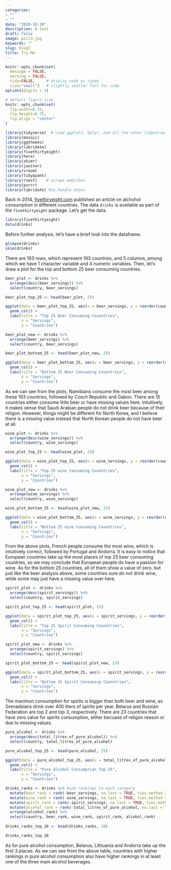 ```yaml
---
categories:
- ""
- ""
date: "2020-10-20"
description: A test
draft: false
image: pic13.jpg
keywords: ""
slug: blog7
title: Try Me
---
```


```r
knitr::opts_chunk$set(
  message = FALSE, 
  warning = FALSE, 
  tidy=FALSE,     # display code as typed
  size="small")   # slightly smaller font for code
options(digits = 3)

# default figure size
knitr::opts_chunk$set(
  fig.width=6.75, 
  fig.height=6.75,
  fig.align = "center"
)
```

```r
library(tidyverse)  # Load ggplot2, dplyr, and all the other tidyverse packages
library(mosaic)
library(ggthemes)
library(lubridate)
library(fivethirtyeight)
library(here)
library(skimr)
library(janitor)
library(vroom)
library(tidyquant)
library(rvest)    # scrape websites
library(purrr)  
library(lubridate) #to handle dates
```

Back in 2014, [fivethiryeight.com](https://fivethirtyeight.com/features/dear-mona-followup-where-do-people-drink-the-most-beer-wine-and-spirits/) published an article on alchohol consumption in different countries. The data `drinks` is available as part of the `fivethirtyeight` package. Let's get the data.

```r
library(fivethirtyeight)
data(drinks)
```

Before further analysis, let's have a brief look into the dataframe.

```r
glimpse(drinks)
skim(drinks)
```

There are 193 rows, which represent 193 countries, and 5 columns, among which we have 1 character variable and 4 numeric variables. Then, let's draw a plot for the top and bottom 25 beer consuming countries. 

```r
beer_plot <- drinks %>%
  arrange(desc(beer_servings)) %>%
  select(country, beer_servings)

beer_plot_top_25 <- head(beer_plot, 25)

ggplot(data = beer_plot_top_25, aes(x = beer_servings, y = reorder(country, beer_servings))) + 
  geom_col() + 
  labs(title = "Top 25 Beer Consuming Counntries", 
       x = "Servings",
       y = "Countries")
```

```r
beer_plot_new <- drinks %>%
  arrange(beer_servings) %>%
  select(country, beer_servings)

beer_plot_bottom_25 <- head(beer_plot_new, 25)

ggplot(data = beer_plot_bottom_25, aes(x = beer_servings, y = reorder(country, beer_servings))) + 
  geom_col() + 
  labs(title = "Bottom 25 Beer Consuming Counntries", 
       x = "Servings",
       y = "Countries")
```

As we can see from the plots, Namibians consume the most beer among these 193 countries, followed by Czech Republic and Gabon. There are 15 countries either consume little beer or have missing values here. Intuitively, it makes sense that Saudi Arabian people do not drink beer because of their religon. However, things might be different for North Korea, and I believe there is a missing value instead that North Korean people do not have beer at all.

```r
wine_plot <- drinks %>%
  arrange(desc(wine_servings)) %>%
  select(country, wine_servings)

wine_plot_top_25 <- head(wine_plot, 25)

ggplot(data = wine_plot_top_25, aes(x = wine_servings, y = reorder(country, wine_servings))) + 
  geom_col() + 
  labs(title = "Top 25 wine Consuming Counntries", 
       x = "Servings",
       y = "Countries")
```

```r
wine_plot_new <- drinks %>%
  arrange(wine_servings) %>%
  select(country, wine_servings)

wine_plot_bottom_25 <- head(wine_plot_new, 25)

ggplot(data = wine_plot_bottom_25, aes(x = wine_servings, y = reorder(country, wine_servings))) + 
  geom_col() + 
  labs(title = "Bottom 25 wine Consuming Counntries", 
       x = "Servings",
       y = "Countries")
```

From the above plots, French people consume the most wine, which is intuitively correct, followed by Portugal and Andorra. It is easy to notice that European countries take up the most places of top 25 beer consuming countries, so we may conclude that European people do have a passion for wine. As for the bottom 25 countries, all of them show a value of zero, but just like the beer analysis above, some countries sure do not drink wine, while some may just have a missing value over here.

```r
spirit_plot <- drinks %>%
  arrange(desc(spirit_servings)) %>%
  select(country, spirit_servings)

spirit_plot_top_25 <- head(spirit_plot, 25)

ggplot(data = spirit_plot_top_25, aes(x = spirit_servings, y = reorder(country, spirit_servings))) + 
  geom_col() + 
  labs(title = "Top 25 Spirit Consuming Counntries", 
       x = "Servings",
       y = "Countries")
```

```r
spirit_plot_new <- drinks %>%
  arrange(spirit_servings) %>%
  select(country, spirit_servings)

spirit_plot_bottom_25 <- head(spirit_plot_new, 25)

ggplot(data = spirit_plot_bottom_25, aes(x = spirit_servings, y = reorder(country, spirit_servings))) + 
  geom_col() + 
  labs(title = "Bottom 25 Spirit Consuming Counntries", 
       x = "Servings",
       y = "Countries")
```

The maximun consumption for spirits is bigger than both beer and wine, as Grenadaians drink over 400 liters of spirits per year. Belarus and Russian Federation are top 2 and top 3, respectively. There are 23 countries that have zero value for spirits consumption, either becuase of religon reason or due to missing values.

```r
pure_alcohol <- drinks %>%
  arrange(desc(total_litres_of_pure_alcohol)) %>%
  select(country, total_litres_of_pure_alcohol)

pure_alcohol_top_25 <- head(pure_alcohol, 25)

ggplot(data = pure_alcohol_top_25, aes(x = total_litres_of_pure_alcohol, y = reorder(country, total_litres_of_pure_alcohol))) + 
  geom_col() + 
  labs(title = "Pure Alcohol Consumption Top 25", 
       x = "Servings",
       y = "Countries")
```

```r
drinks_ranks <- drinks %>% #add rankings to each category 
  mutate(beer_rank = rank(-beer_servings, na.last = TRUE, ties.method = "random")) %>%
  mutate(wine_rank = rank(-wine_servings, na.last = TRUE, ties.method = "random")) %>%
  mutate(spirit_rank = rank(-spirit_servings, na.last = TRUE, ties.method = "random")) %>%
  mutate(alcohol_rank = rank(-total_litres_of_pure_alcohol, na.last = TRUE, ties.method = "random")) %>%
  arrange(alcohol_rank) %>%
  select(country, beer_rank, wine_rank, spirit_rank, alcohol_rank)
 
drinks_ranks_top_10 <- head(drinks_ranks, 10)

drinks_ranks_top_10
```

As for pure alcohol consumption, Belarus, Lithuania and Andorra take up the first 3 places. As we can see from the above table, countries with higher rankings in pure alcohol consumption also have higher rankings in at least one of the three main alcohol beverages. 


